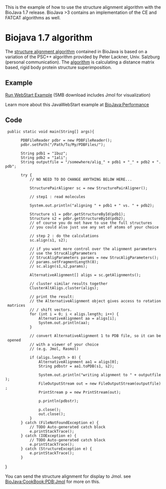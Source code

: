 This is the example of how to use the structure alignment algorithm with the BioJava 1.7 release. BioJava >3 contains an implementation of the CE and FATCAT algorithms as well.

=Biojava 1.7 algorithm=

The [[BioJava:CookBook:PDB:aboutalign|structure alignment algorithm]] contained in BioJava is 
based on a variation of the PSC++ algorithm provided by Peter Lackner, Univ. Salzburg
(personal communication). The [[BioJava:CookBook:PDB:aboutalign|algorithm]] is calculating a distance matrix based, rigid body protein structure superimposition.

== Example ==

[http://www.biojava.org/download/performance/biojava-structure-example1.jnlp Run WebStart Example] (5MB download includes Jmol for visualization)

Learn more about this JavaWebStart example at [[BioJava:Performance]]

== Code ==

<java>

  public static void main(String[] args){

 		PDBFileReader pdbr = new PDBFileReader();
		pdbr.setPath("/Path/To/My/PDBFiles/");

		String pdb1 = "1buz";
		String pdb2 = "1ali";
		String outputfile = "/somewhere/alig_" + pdb1 + "_" + pdb2 + ".pdb";

		try {
			// NO NEED TO DO CHANGE ANYTHING BELOW HERE...

			StructurePairAligner sc = new StructurePairAligner();

			// step1 : read molecules

			System.out.println("aligning " + pdb1 + " vs. " + pdb2);

			Structure s1 = pdbr.getStructureById(pdb1);
			Structure s2 = pdbr.getStructureById(pdb2);
			// of course you do not have to use the full structures
			// you could also just use any set of atoms of your choice

			// step 2 : do the calculations
			sc.align(s1, s2);

			// if you want more control over the alignment parameters
			// use the StrucAligParameters
			// StrucAligParameters params = new StrucAligParameters();
			// params.setFragmentLength(8);
			// sc.align(s1,s2,params);

			AlternativeAlignment[] aligs = sc.getAlignments();

			// cluster similar results together
			ClusterAltAligs.cluster(aligs);

			// print the result:
			// the AlternativeAlignment object gives access to rotation matrices
			// / shift vectors.
			for (int i = 0; i < aligs.length; i++) {
				AlternativeAlignment aa = aligs[i];
				System.out.println(aa);
			}

			// convert AlternativeAlignment 1 to PDB file, so it can be opened
			// with a viewer of your choice
			// (e.g. Jmol, Rasmol)

			if (aligs.length > 0) {
				AlternativeAlignment aa1 = aligs[0];
				String pdbstr = aa1.toPDB(s1, s2);

				System.out.println("writing alignment to " + outputfile);
				FileOutputStream out = new FileOutputStream(outputfile);
				PrintStream p = new PrintStream(out);

				p.println(pdbstr);

				p.close();
				out.close();
			}
		} catch (FileNotFoundException e) {
			// TODO Auto-generated catch block
			e.printStackTrace();
		} catch (IOException e) {
			// TODO Auto-generated catch block
			e.printStackTrace();
		} catch (StructureException e) {
			e.printStackTrace();
		}
}
</java>


You can send the structure alignment for display to Jmol. see [[BioJava:CookBook:PDB:Jmol]]
for more on this.